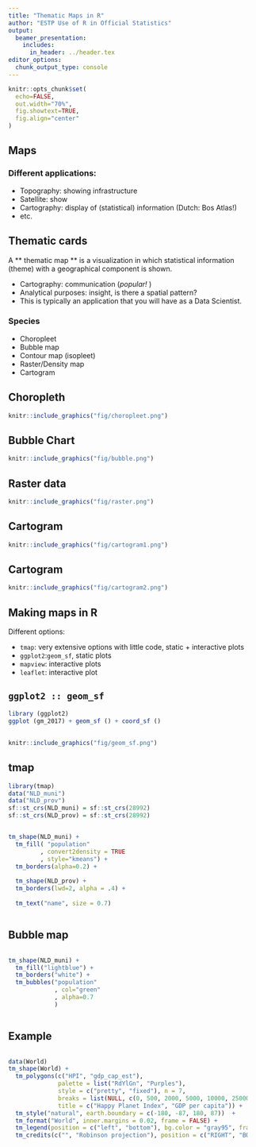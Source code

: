 ```yaml
---
title: "Thematic Maps in R"
author: "ESTP Use of R in Official Statistics"
output:
  beamer_presentation:
    includes:
      in_header: ../header.tex
editor_options: 
  chunk_output_type: console
---
```


```r
knitr::opts_chunk$set(
  echo=FALSE,
  out.width="70%",
  fig.showtext=TRUE,
  fig.align="center"
)
```




## Maps

### Different applications:

- Topography: showing infrastructure
- Satellite: show
- Cartography: display of (statistical) information (Dutch: Bos Atlas!)
- etc.

## Thematic cards

A ** thematic map ** is a visualization in which statistical information (theme) with a geographical component is shown.

- Cartography: communication (_popular! _)
- Analytical purposes: insight, is there a spatial pattern?
- This is typically an application that you will have as a Data Scientist.

### Species

- Choropleet
- Bubble map
- Contour map (isopleet)
- Raster/Density map
- Cartogram

## Choropleth


```r
knitr::include_graphics("fig/choropleet.png")
```

## Bubble Chart

```r
knitr::include_graphics("fig/bubble.png")
```

## Raster data

```r
knitr::include_graphics("fig/raster.png")
```


## Cartogram

```r
knitr::include_graphics("fig/cartogram1.png")
```

## Cartogram

```r
knitr::include_graphics("fig/cartogram2.png")
```

## Making maps in R

Different options:

- `tmap`: very extensive options with little code, static + interactive plots
- `ggplot2`:` geom_sf`, static plots
- `mapview`: interactive plots
- `leaflet`: interactive plot

## `ggplot2 :: geom_sf`

```r
library (ggplot2)
ggplot (gm_2017) + geom_sf () + coord_sf ()
```

## 

```r
knitr::include_graphics("fig/geom_sf.png")
```

## tmap

```r
library(tmap)
data("NLD_muni")
data("NLD_prov")
sf::st_crs(NLD_muni) = sf::st_crs(28992)
sf::st_crs(NLD_prov) = sf::st_crs(28992)
```

:::::: {.columns}

:::{.column}

```r
tm_shape(NLD_muni) + 
  tm_fill( "population"
         , convert2density = TRUE
         , style="kmeans") +
  tm_borders(alpha=0.2) +
  
  tm_shape(NLD_prov) + 
  tm_borders(lwd=2, alpha = .4) + 
  
  tm_text("name", size = 0.7)
```
:::

:::{.column}

```r
```

:::

::::::

## Bubble map

:::::: {.columns}

:::{.column}

```r
tm_shape(NLD_muni) + 
  tm_fill("lightblue") + 
  tm_borders("white") + 
  tm_bubbles("population"
             , col="green"
             , alpha=0.7
             )
```
:::

:::{.column}

```r
```
:::

::::::

## Example 

::::::{.columns}

:::{.column}
\tiny
```r
data(World)
tm_shape(World) +
  tm_polygons(c("HPI", "gdp_cap_est"),
              palette = list("RdYlGn", "Purples"),
              style = c("pretty", "fixed"), n = 7, 
              breaks = list(NULL, c(0, 500, 2000, 5000, 10000, 25000, 50000, Inf)),
              title = c("Happy Planet Index", "GDP per capita")) +
  tm_style("natural", earth.boundary = c(-180, -87, 180, 87))  +
  tm_format("World", inner.margins = 0.02, frame = FALSE) +
  tm_legend(position = c("left", "bottom"), bg.color = "gray95", frame = TRUE) +
  tm_credits(c("", "Robinson projection"), position = c("RIGHT", "BOTTOM"))
```
:::

:::{.column}
```r
```
:::

::::::
